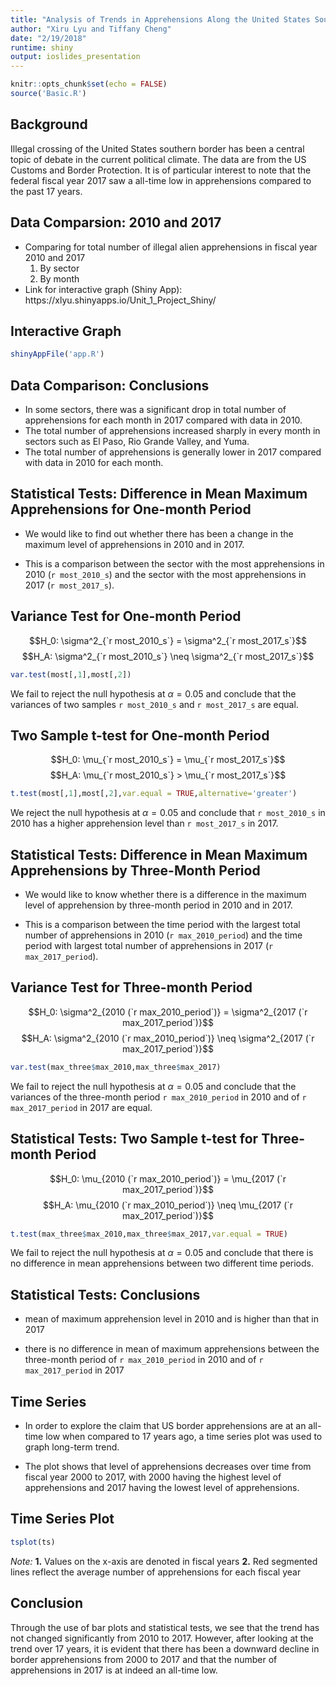 ```yaml
---
title: "Analysis of Trends in Apprehensions Along the United States Southern Border"
author: "Xiru Lyu and Tiffany Cheng"
date: "2/19/2018"
runtime: shiny
output: ioslides_presentation
---
```


```r
knitr::opts_chunk$set(echo = FALSE)
source('Basic.R')
```

## Background {.larger}

Illegal crossing of the United States southern border has been a central topic of debate in the current political climate. The data are from the US Customs and Border Protection. It is of particular interest to note that the federal fiscal year 2017 saw a all-time low in apprehensions compared to the past 17 years.

## Data Comparsion: 2010 and 2017 {.larger}

- Comparing for total number of illegal alien apprehensions in fiscal year 2010 and 2017 
    1. By sector
    2. By month
- Link for interactive graph (Shiny App): https://xlyu.shinyapps.io/Unit_1_Project_Shiny/

## Interactive Graph

```r
shinyAppFile('app.R')
```

## Data Comparison: Conclusions {.larger}

- In some sectors, there was a significant drop in total number of apprehensions for each month in 2017 compared with data in 2010. 
- The total number of apprehensions increased sharply in every month in sectors such as El Paso, Rio Grande Valley, and Yuma.
- The total number of apprehensions is generally lower in 2017 compared with data in 2010 for each month.

## Statistical Tests: Difference in Mean Maximum Apprehensions for One-month Period

- We would like to find out whether there has been a change in the maximum level of apprehensions in 2010 and in 2017. 

- This is a comparison between the sector with the most apprehensions in 2010 (`r most_2010_s`) and the sector with the most apprehensions in 2017 (`r most_2017_s`).

## Variance Test for One-month Period {.smaller}
$$H_0: \sigma^2_{`r most_2010_s`} = \sigma^2_{`r most_2017_s`}$$ $$H_A: \sigma^2_{`r most_2010_s`} \neq \sigma^2_{`r most_2017_s`}$$

```r
var.test(most[,1],most[,2])
```

We fail to reject the null hypothesis at $\alpha=0.05$ and conclude that the variances of two samples `r most_2010_s` and `r most_2017_s` are equal.

## Two Sample t-test for One-month Period {.smaller}
$$H_0: \mu_{`r most_2010_s`} = \mu_{`r most_2017_s`}$$ $$H_A: \mu_{`r most_2010_s`} > \mu_{`r most_2017_s`}$$
```r
t.test(most[,1],most[,2],var.equal = TRUE,alternative='greater')
```

We reject the null hypothesis at $\alpha=0.05$ and conclude that `r most_2010_s` in 2010 has a higher apprehension level than `r most_2017_s` in 2017.

## Statistical Tests: Difference in Mean Maximum Apprehensions by Three-Month Period

- We would like to know whether there is a difference in the maximum level of apprehension by three-month period in 2010 and in 2017. 

- This is a comparison between the time period with the largest total number of apprehensions in 2010 (`r max_2010_period`) and the time period with largest total number of apprehensions in 2017 (`r max_2017_period`).

## Variance Test for Three-month Period {.smaller}
$$H_0: \sigma^2_{2010 (`r max_2010_period`)} = \sigma^2_{2017 (`r max_2017_period`)}$$ $$H_A: \sigma^2_{2010 (`r max_2010_period`)} \neq \sigma^2_{2017 (`r max_2017_period`)}$$

```r
var.test(max_three$max_2010,max_three$max_2017)
```

We fail to reject the null hypothesis at $\alpha=0.05$ and conclude that the variances of the three-month period `r max_2010_period` in 2010 and of `r max_2017_period` in 2017 are equal.

## Statistical Tests: Two Sample t-test for Three-month Period {.smaller}
$$H_0: \mu_{2010 (`r max_2010_period`)} = \mu_{2017 (`r max_2017_period`)}$$ $$H_A: \mu_{2010 (`r max_2010_period`)} \neq \mu_{2017 (`r max_2017_period`)}$$
```r
t.test(max_three$max_2010,max_three$max_2017,var.equal = TRUE)
```

We fail to reject the null hypothesis at $\alpha=0.05$ and conclude that there is no difference in mean apprehensions between two different time periods.

## Statistical Tests: Conclusions {.larger}

- mean of maximum apprehension level in 2010 and is higher than that in 2017

- there is no difference in mean of maximum apprehensions between the three-month period of `r max_2010_period` in 2010 and of `r max_2017_period` in 2017

## Time Series {.larger}
- In order to explore the claim that US border apprehensions are at an all-time low when compared to 17 years ago, a time series plot was used to graph long-term trend.

- The plot shows that level of apprehensions decreases over time from fiscal year 2000 to 2017, with 2000 having the highest level of apprehensions and 2017 having the lowest level of apprehensions.

## Time Series Plot {.smaller}

```r
tsplot(ts)
```

_Note:_
    **1.** Values on the x-axis are denoted in fiscal years
    **2.** Red segmented lines reflect the average number of apprehensions for each fiscal year

## Conclusion {.larger}
Through the use of bar plots and statistical tests, we see that the trend has not changed significantly from 2010 to 2017. However, after looking at the trend over 17 years, it is evident that there has been a downward decline in border apprehensions from 2000 to 2017 and that the number of apprehensions in 2017 is at indeed an all-time low.
